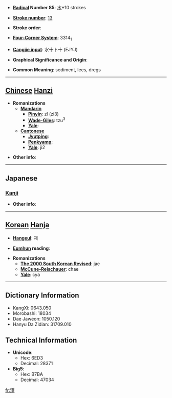 * '''[[Wiktionary:Chinese radical index| Radical]] Number 85''': [[Wiktionary:Chinese radical index 水|水]]+10 strokes

* '''[[Wiktionary:Chinese total strokes index|Stroke number]]''': [[Wiktionary:Chinese total strokes index 13|13]]

* '''Stroke order''': 

* '''[[Wiktionary:Chinese four corner index|Four-Corner System]]''': 3314<sub>1</sub>

* '''[[Wiktionary:Chinese Cangjie index|Cangjie input]]''': 水十卜十 (EJYJ)

* '''Graphical Significance and Origin''': 

* '''Common Meaning''': sediment, lees, dregs

----

== [[Chinese]] [[Hanzi]] ==

* '''Romanizations'''
** '''[[Mandarin]]'''
*** '''[[Pinyin]]''': zǐ (zi3)
*** '''[[Wade-Giles]]''': tzu<sup>3</sup>
*** '''[[Yale]]''': 
** '''[[Cantonese]]'''
*** '''[[Jyutping]]''':
*** '''[[Penkyamp]]''': 
*** '''[[Yale]]''': ji2

* '''Other info''': 

----

==Japanese==
===[[Kanji]]===
{{kanji|on readings=[[さい]] (sai), [[し]] (shi)|kun readings=[[おり]] (ori), [[かす]] (kasu)}}

* '''Other info''':  

----

== [[Korean]] [[Hanja]] ==

* '''[[Hangeul]]''': 재

* '''[[Eumhun]] reading''': 

* '''Romanizations'''
** '''[[The 2000 South Korean Revised Romanization|The 2000 South Korean Revised]]''': jae
** '''[[McCune-Reischauer]]''': chae
** '''[[Yale]]''': cya

----

== Dictionary Information ==

* KangXi: 0643.050
* Morobashi: 18034
* Dae Jaweon: 1050.120
* Hanyu Da Zidian: 31709.010

== Technical Information ==

* '''Unicode''':
** Hex: 6ED3
** Decimal: 28371
* '''Big5''':
** Hex: B7BA
** Decimal: 47034

[[fr:滓]]